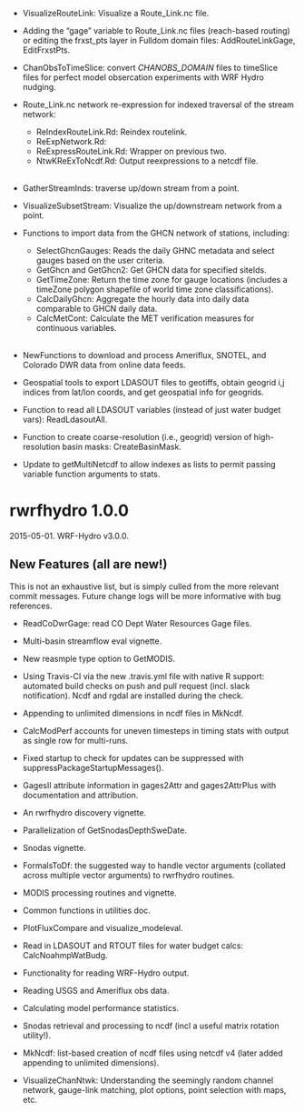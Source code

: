 * VisualizeRouteLink: Visualize a Route_Link.nc file.

* Adding the "gage" variable to Route_Link.nc files (reach-based routing) or editing the frxst_pts layer in Fulldom domain files: AddRouteLinkGage, EditFrxstPts. 

* ChanObsToTimeSlice: convert *CHANOBS_DOMAIN* files to timeSlice files for perfect model obsercation experiments with WRF Hydro nudging.

* Route_Link.nc network re-expression for indexed traversal of the stream network:
    * ReIndexRouteLink.Rd: Reindex routelink. 
    * ReExpNetwork.Rd: 
    * ReExpressRouteLink.Rd: Wrapper on previous two.
    * NtwKReExToNcdf.Rd: Output reexpressions to a netcdf file. <br><br>
    
*	GatherStreamInds: traverse up/down stream from a point.

* VisualizeSubsetStream: Visualize the up/downstream network from a point. 

* Functions to import data from the GHCN network of stations, including:
    * SelectGhcnGauges: Reads the daily GHNC metadata and select gauges based on the user criteria.
    * GetGhcn and GetGhcn2: Get GHCN data for specified siteIds.
    * GetTimeZone: Return the time zone for gauge locations (includes a timeZone polygon shapefile of world time zone classifications).
    * CalcDailyGhcn: Aggregate the hourly data into daily data comparable to GHCN daily data.
    * CalcMetCont: Calculate the MET verification measures for continuous variables.  <br><br>
          
* NewFunctions to download and process Ameriflux, SNOTEL, and Colorado DWR data from online data feeds.

* Geospatial tools to export LDASOUT files to geotiffs, obtain geogrid i,j indices from lat/lon coords, and get geospatial info for geogrids.

* Function to read all LDASOUT variables (instead of just water budget vars): ReadLdasoutAll.

* Function to create coarse-resolution (i.e., geogrid) version of high-resolution basin masks: CreateBasinMask.

* Update to getMultiNetcdf to allow indexes as lists to permit passing variable function arguments to stats.


# rwrfhydro 1.0.0
2015-05-01. WRF-Hydro v3.0.0.

## New Features (all are new!)
This is not an exhaustive list, but is simply culled from the more relevant commit messages. Future change logs will be more informative with bug references.

* ReadCoDwrGage: read CO Dept Water Resources Gage files.

* Multi-basin streamflow eval vignette. 

* New reasmple type option to GetMODIS.

* Using Travis-CI via the new .travis.yml file with native R support: automated build checks on push and pull request (incl. slack notification). Ncdf and rgdal are installed during the check. 

* Appending to unlimited dimensions in ncdf files in MkNcdf.

* CalcModPerf accounts for uneven timesteps in timing stats with output as single row for multi-runs.

* Fixed startup to check for updates can be suppressed with suppressPackageStartupMessages().

* GagesII attribute information in gages2Attr and gages2AttrPlus with documentation and attribution. 

* An rwrfhydro discovery vignette.

* Parallelization of GetSnodasDepthSweDate.

* Snodas vignette.

* FormalsToDf: the suggested way to handle vector arguments (collated across multiple vector arguments) to rwrfhydro routines. 

* MODIS processing routines and vignette.

* Common functions in utilities doc.

* PlotFluxCompare and visualize_modeleval.

* Read in LDASOUT and RTOUT files for water budget calcs: CalcNoahmpWatBudg.

* Functionality for reading WRF-Hydro output.

* Reading USGS and Ameriflux obs data.

* Calculating model performance statistics.

* Snodas retrieval and processing to ncdf (incl a useful matrix rotation utility!).

* MkNcdf: list-based creation of ncdf files using netcdf v4 (later added appending to unlimited dimensions).

* VisualizeChanNtwk: Understanding the seemingly random channel network, gauge-link matching, plot options, point selection with maps, etc. 